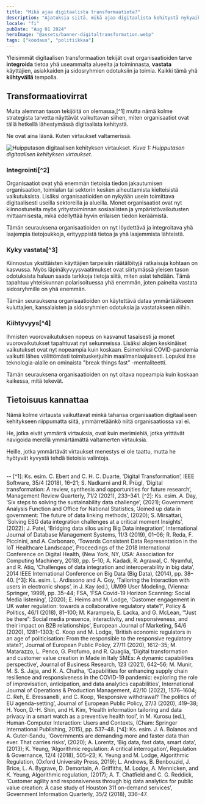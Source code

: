 ```yaml
---
title: "Mikä ajaa digitaalista transformaatiota?"
description: "Ajatuksia siitä, mikä ajaa digitaalista kehitystä nykyaikaisissa organisaatioissa"
locale: "fi"
pubDate: "Aug 01 2024"
heroImage: "@assets/banner-digitaltransformation.webp"
tags: ["koodaus", "politiikkaa"]
---
```


Yleisimmät digitaalisen transformaation tekijät ovat organisaatioiden tarve **integroida** tietoa yhä useammalta alueelta ja toiminnasta, **vastata** käyttäjien, asiakkaiden ja sidosryhmien odotuksiin ja toimia. Kaikki tämä yhä **kiihtyvällä** tempolla.

## Transformaatiovirrat
Muita alemman tason tekijöitä on olemassa,[^1] mutta nämä kolme strategista tarvetta näyttävät vaikuttavan siihen, miten organisaatiot ovat tällä hetkellä lähestymässä digitaalista kehitystä.

Ne ovat aina läsnä. Kuten virtaukset valtamerissä.

![Huipputason digitaalisen kehityksen virtaukset.](@assets/digital-transformation-currents.webp "Figure 1: Huipputason digitaalisen kehityksen virtaukset.")
<span className="text-2sm">*Kuva 1: Huipputason digitaalisen kehityksen virtaukset.*</span>
      
### Integrointi[^2]
Organisaatiot ovat yhä enemmän tietoisia tiedon jakautumisen organisaation, toimialan tai sektorin kesken aiheuttamista kielteisistä vaikutuksista. Lisäksi organisaatioiden on nykyään usein toimittava digitaalisesti useilla sektoreilla ja alueilla. Monet organisaatiot ovat nyt kiinnostuneita myös yritystoiminnan sosiaalisten ja ympäristövaikutusten mittaamisesta, mikä edellyttää hyvin erilaisen tiedon keräämistä.

Tämän seurauksena organisaatioiden on nyt löydettävä ja integroitava yhä laajempia tietojoukkoja, erityyppistä tietoa ja yhä laajemmista lähteistä.

### Kyky vastata[^3]
Kiinnostus yksittäisten käyttäjien tarpeisiin räätälöityjä ratkaisuja kohtaan on kasvussa. Myös läpinäkyvyysvaatimukset ovat siirtymässä yleisen tason odotuksista haluun saada tarkkoja tietoja siitä, miten asiat tehdään. Tämä tapahtuu yhteiskunnan polarisoituessa yhä enemmän, joten paineita vastata sidosryhmille on yhä enemmän.

Tämän seurauksena organisaatioiden on käytettävä dataa ymmärtääkseen kuluttajien, kansalaisten ja sidosryhmien odotuksia ja vastatakseen niihin.

### Kiihtyvyys[^4]
Ihmisten vuorovaikutuksen nopeus on kasvanut tasaisesti ja monet vuorovaikutukset tapahtuvat nyt sekunneissa. Lisäksi alojen keskinäiset vaikutukset ovat nyt nopeampia kuin koskaan. Esimerkiksi COVID-pandemia vaikutti lähes välittömästi toimitusketjuihin maailmanlaajuisesti. Lopuksi itse teknologia-alalle on ominaista "break things fast" -mentaliteetti.

Tämän seurauksena organisaatioiden on nyt oltava nopeampia kuin koskaan kaikessa, mitä tekevät.

## Tietoisuus kannattaa
Nämä kolme virtausta vaikuttavat minkä tahansa organisaation digitaaliseen kehitykseen riippumatta siitä, ymmärretäänkö niitä organisaatiossa vai ei.

He, jotka eivät ymmärrä virtauksia, ovat kuin merimiehiä, jotka yrittävät navigoida merellä ymmärtämättä valtamerten virtauksia.

Heille, jotka ymmärtävät virtaukset menestys ei ole taattu, mutta he hyötyvät kyvystä tehdä tietoisia valintoja.

<br />
--
[^1]: Ks. esim. C. Ebert and C. H. C. Duarte, ‘Digital Transformation’, IEEE Software, 35/4 (2018), 16–21; S. Nadkarni and R. Prügl, ‘Digital transformation: A review, synthesis and opportunities for future research’, Management Review Quarterly, 71/2 (2021), 233–341. 
[^2]: Ks. esim. A. Day, ‘Six steps to solving the sustainability data challenge’, (2021); Government Analysis Function and Office for National Statistics, ‘Joined up data in government: The future of data linking methods’, (2020); S. Mirsattari, ‘Solving ESG data integration challenges at a critical moment Insights’, (2022); J. Patel, ‘Bridging data silos using Big Data integration’, International Journal of Database Management Systems, 11/3 (2019), 01–06; R. Reda, F. Piccinini, and A. Carbonaro, ‘Towards Consistent Data Representation in the IoT Healthcare Landscape’, Proceedings of the 2018 International Conference on Digital Health, (New York, NY, USA: Association for Computing Machinery, 2018), pp. 5–10; A. Kadadi, R. Agrawal, C. Nyamful, and R. Atiq, ‘Challenges of data integration and interoperability in big data’, 2014 IEEE International Conference on Big Data (Big Data), (2014), pp. 38–40.
[^3]: Ks. esim. L. Ardissono and A. Goy, ‘Tailoring the Interaction with users in electronic shops’, in J. Kay (ed.), UM99 User Modeling, (Vienna: Springer, 1999), pp. 35–44; FSA, ‘FSA Covid-19 Horizon Scanning: Social Media listening’, (2020); E. Heims and M. Lodge, ‘Customer engagement in UK water regulation: towards a collaborative regulatory state?’, Policy & Politics, 46/1 (2018), 81–100; M. Karampela, E. Lacka, and G. McLean, ‘“Just be there”: Social media presence, interactivity, and responsiveness, and their impact on B2B relationships’, European Journal of Marketing, 54/6 (2020), 1281–1303; C. Koop and M. Lodge, ‘British economic regulators in an age of politicisation: From the responsible to the responsive regulatory state?’, Journal of European Public Policy, 27/11 (2020), 1612–35; M. Matarazzo, L. Penco, G. Profumo, and R. Quaglia, ‘Digital transformation and customer value creation in Made in Italy SMEs: A dynamic capabilities perspective’, Journal of Business Research, 123 (2021), 642–56; M. Munir, M. S. S. Jajja, and K. A. Chatha, ‘Capabilities for enhancing supply chain resilience and responsiveness in the COVID-19 pandemic: exploring the role of improvisation, anticipation, and data analytics capabilities’, International Journal of Operations & Production Management, 42/10 (2022), 1576–1604; C. Reh, E. Bressanelli, and C. Koop, ‘Responsive withdrawal? The politics of EU agenda-setting’, Journal of European Public Policy, 27/3 (2020), 419–38; H. Yoon, D.-H. Shin, and H. Kim, ‘Health information tailoring and data privacy in a smart watch as a preventive health tool’, in M. Kurosu (ed.), Human-Computer Interaction: Users and Contexts, (Cham: Springer International Publishing, 2015), pp. 537–48.
[^4]: Ks. esim. J. A. Bolanos and A. Guter-Sandu, ‘Governments are demanding more and faster data than ever. That carries risks’, (2020); A. Lorentz, ‘Big data, fast data, smart data’, (2013); K. Yeung, ‘Algorithmic regulation: A critical interrogation’, Regulation & Governance, 12/4 (2018), 505–23; K. Yeung and M. Lodge, Algorithmic Regulation, (Oxford University Press, 2019); L. Andrews, B. Benbouzid, J. Brice, L. A. Bygrave, D. Demortain, A. Griffiths, M. Lodge, A. Mennicken, and K. Yeung, Algorithmic regulation, (2017); A. T. Chatfield and C. G. Reddick, ‘Customer agility and responsiveness through big data analytics for public value creation: A case study of Houston 311 on-demand services’, Government Information Quarterly, 35/2 (2018), 336–47.